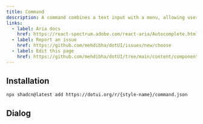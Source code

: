 ---
title: Command
description: A command combines a text input with a menu, allowing users to filter a list of options to items matching a query.
links:
  - label: Aria docs
    href: https://react-spectrum.adobe.com/react-aria/Autocomplete.html
  - label: Report an issue
    href: https://github.com/mehdibha/dotUI/issues/new/choose
  - label: Edit this page
    href: https://github.com/mehdibha/dotUI/tree/main/content/components/menus-and-selection/command.mdx?plain=1
---

<ComponentPreview name="command/basic" />

## Installation

```package-install
npx shadcn@latest add https://dotui.org/r/{style-name}/command.json
```

## Dialog

<ComponentPreview name="command/dialog" />
